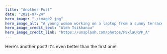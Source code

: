 ---
title: "Another Post"
date: "2021-07-24"
hero_image: "./image2.jpg"
hero_image_alt: "A young woman working on a laptop from a sunny terrace."
hero_image_credit_text: "Aleh Tsikhanau"
hero_image_credit_link: "https://unsplash.com/photos/F9xlaURVP_A"
---

Here's another post! It's even better than the first one!
